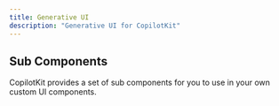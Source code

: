 ```yaml
---
title: Generative UI
description: "Generative UI for CopilotKit"
---
```


## Sub Components

CopilotKit provides a set of sub components for you to use in your own custom UI components.